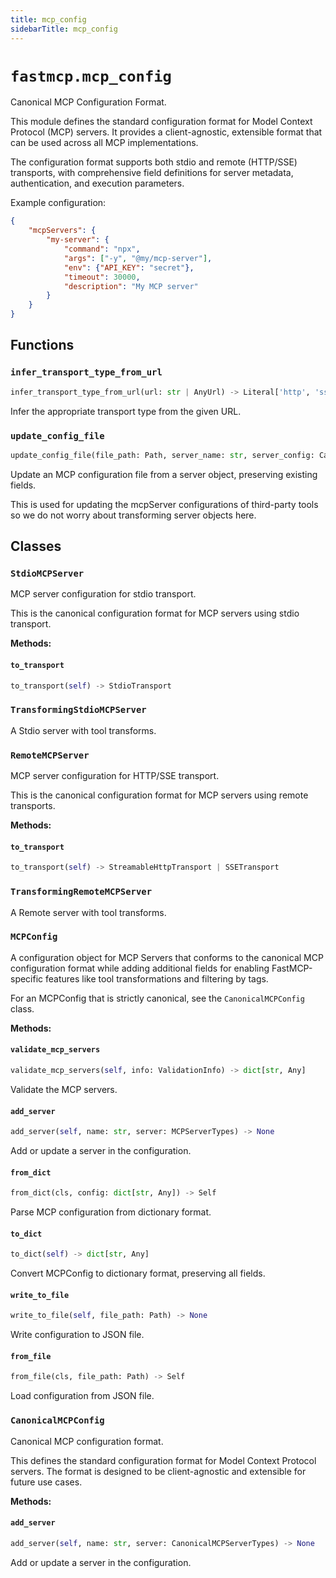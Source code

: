 ```yaml
---
title: mcp_config
sidebarTitle: mcp_config
---
```


# `fastmcp.mcp_config`


Canonical MCP Configuration Format.

This module defines the standard configuration format for Model Context Protocol (MCP) servers.
It provides a client-agnostic, extensible format that can be used across all MCP implementations.

The configuration format supports both stdio and remote (HTTP/SSE) transports, with comprehensive
field definitions for server metadata, authentication, and execution parameters.

Example configuration:
```json
{
    "mcpServers": {
        "my-server": {
            "command": "npx",
            "args": ["-y", "@my/mcp-server"],
            "env": {"API_KEY": "secret"},
            "timeout": 30000,
            "description": "My MCP server"
        }
    }
}
```


## Functions

### `infer_transport_type_from_url` <sup><a href="https://github.com/pchaganti/gx-fast-mcp/blob/main/src/fastmcp/mcp_config.py#L57" target="_blank"><Icon icon="github" style="width: 14px; height: 14px;" /></a></sup>

```python
infer_transport_type_from_url(url: str | AnyUrl) -> Literal['http', 'sse']
```


Infer the appropriate transport type from the given URL.


### `update_config_file` <sup><a href="https://github.com/pchaganti/gx-fast-mcp/blob/main/src/fastmcp/mcp_config.py#L300" target="_blank"><Icon icon="github" style="width: 14px; height: 14px;" /></a></sup>

```python
update_config_file(file_path: Path, server_name: str, server_config: CanonicalMCPServerTypes) -> None
```


Update an MCP configuration file from a server object, preserving existing fields.

This is used for updating the mcpServer configurations of third-party tools so we do not
worry about transforming server objects here.


## Classes

### `StdioMCPServer` <sup><a href="https://github.com/pchaganti/gx-fast-mcp/blob/main/src/fastmcp/mcp_config.py#L117" target="_blank"><Icon icon="github" style="width: 14px; height: 14px;" /></a></sup>


MCP server configuration for stdio transport.

This is the canonical configuration format for MCP servers using stdio transport.


**Methods:**

#### `to_transport` <sup><a href="https://github.com/pchaganti/gx-fast-mcp/blob/main/src/fastmcp/mcp_config.py#L147" target="_blank"><Icon icon="github" style="width: 14px; height: 14px;" /></a></sup>

```python
to_transport(self) -> StdioTransport
```

### `TransformingStdioMCPServer` <sup><a href="https://github.com/pchaganti/gx-fast-mcp/blob/main/src/fastmcp/mcp_config.py#L158" target="_blank"><Icon icon="github" style="width: 14px; height: 14px;" /></a></sup>


A Stdio server with tool transforms.


### `RemoteMCPServer` <sup><a href="https://github.com/pchaganti/gx-fast-mcp/blob/main/src/fastmcp/mcp_config.py#L162" target="_blank"><Icon icon="github" style="width: 14px; height: 14px;" /></a></sup>


MCP server configuration for HTTP/SSE transport.

This is the canonical configuration format for MCP servers using remote transports.


**Methods:**

#### `to_transport` <sup><a href="https://github.com/pchaganti/gx-fast-mcp/blob/main/src/fastmcp/mcp_config.py#L198" target="_blank"><Icon icon="github" style="width: 14px; height: 14px;" /></a></sup>

```python
to_transport(self) -> StreamableHttpTransport | SSETransport
```

### `TransformingRemoteMCPServer` <sup><a href="https://github.com/pchaganti/gx-fast-mcp/blob/main/src/fastmcp/mcp_config.py#L223" target="_blank"><Icon icon="github" style="width: 14px; height: 14px;" /></a></sup>


A Remote server with tool transforms.


### `MCPConfig` <sup><a href="https://github.com/pchaganti/gx-fast-mcp/blob/main/src/fastmcp/mcp_config.py#L234" target="_blank"><Icon icon="github" style="width: 14px; height: 14px;" /></a></sup>


A configuration object for MCP Servers that conforms to the canonical MCP configuration format
while adding additional fields for enabling FastMCP-specific features like tool transformations
and filtering by tags.

For an MCPConfig that is strictly canonical, see the `CanonicalMCPConfig` class.


**Methods:**

#### `validate_mcp_servers` <sup><a href="https://github.com/pchaganti/gx-fast-mcp/blob/main/src/fastmcp/mcp_config.py#L247" target="_blank"><Icon icon="github" style="width: 14px; height: 14px;" /></a></sup>

```python
validate_mcp_servers(self, info: ValidationInfo) -> dict[str, Any]
```

Validate the MCP servers.


#### `add_server` <sup><a href="https://github.com/pchaganti/gx-fast-mcp/blob/main/src/fastmcp/mcp_config.py#L257" target="_blank"><Icon icon="github" style="width: 14px; height: 14px;" /></a></sup>

```python
add_server(self, name: str, server: MCPServerTypes) -> None
```

Add or update a server in the configuration.


#### `from_dict` <sup><a href="https://github.com/pchaganti/gx-fast-mcp/blob/main/src/fastmcp/mcp_config.py#L262" target="_blank"><Icon icon="github" style="width: 14px; height: 14px;" /></a></sup>

```python
from_dict(cls, config: dict[str, Any]) -> Self
```

Parse MCP configuration from dictionary format.


#### `to_dict` <sup><a href="https://github.com/pchaganti/gx-fast-mcp/blob/main/src/fastmcp/mcp_config.py#L266" target="_blank"><Icon icon="github" style="width: 14px; height: 14px;" /></a></sup>

```python
to_dict(self) -> dict[str, Any]
```

Convert MCPConfig to dictionary format, preserving all fields.


#### `write_to_file` <sup><a href="https://github.com/pchaganti/gx-fast-mcp/blob/main/src/fastmcp/mcp_config.py#L270" target="_blank"><Icon icon="github" style="width: 14px; height: 14px;" /></a></sup>

```python
write_to_file(self, file_path: Path) -> None
```

Write configuration to JSON file.


#### `from_file` <sup><a href="https://github.com/pchaganti/gx-fast-mcp/blob/main/src/fastmcp/mcp_config.py#L276" target="_blank"><Icon icon="github" style="width: 14px; height: 14px;" /></a></sup>

```python
from_file(cls, file_path: Path) -> Self
```

Load configuration from JSON file.


### `CanonicalMCPConfig` <sup><a href="https://github.com/pchaganti/gx-fast-mcp/blob/main/src/fastmcp/mcp_config.py#L285" target="_blank"><Icon icon="github" style="width: 14px; height: 14px;" /></a></sup>


Canonical MCP configuration format.

This defines the standard configuration format for Model Context Protocol servers.
The format is designed to be client-agnostic and extensible for future use cases.


**Methods:**

#### `add_server` <sup><a href="https://github.com/pchaganti/gx-fast-mcp/blob/main/src/fastmcp/mcp_config.py#L295" target="_blank"><Icon icon="github" style="width: 14px; height: 14px;" /></a></sup>

```python
add_server(self, name: str, server: CanonicalMCPServerTypes) -> None
```

Add or update a server in the configuration.


